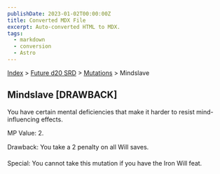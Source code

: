 ```yaml
---
publishDate: 2023-01-02T00:00:00Z
title: Converted MDX File
excerpt: Auto-converted HTML to MDX.
tags:
  - markdown
  - conversion
  - Astro
---
```






[Index](-index) > [Future d20 SRD](future-d20-srd-index) > [Mutations](future-d20-srd-mutations-index) > Mindslave




## Mindslave [DRAWBACK]


You have certain mental deficiencies that make it harder to resist mind-influencing effects.


MP Value: 2.


Drawback: You take a 2 penalty on all Will saves.


Special: You cannot take this mutation if you have the Iron Will feat.



